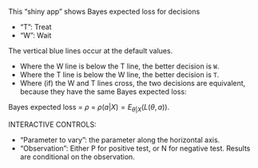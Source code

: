This "shiny app" shows Bayes expected loss for decisions 

* "T": Treat
* "W": Wait



The vertical blue lines occur at the default values.

* Where the W line is below the T line, the better decision is `W`.
* Where the T line is below the W line, the better decision is `T`.
* Where (if) the W and T lines cross, the two decisions are equivalent, because they have the same Bayes expected loss:

Bayes expected loss = $\rho$ = $\rho (a|X) = {E_{\theta |X}}(L(\theta ,a))$.

INTERACTIVE CONTROLS:

* "Parameter to vary":  the parameter along the horizontal axis.
* "Observation":  Either P for positive test, or N for negative test. Results are conditional on the observation.

